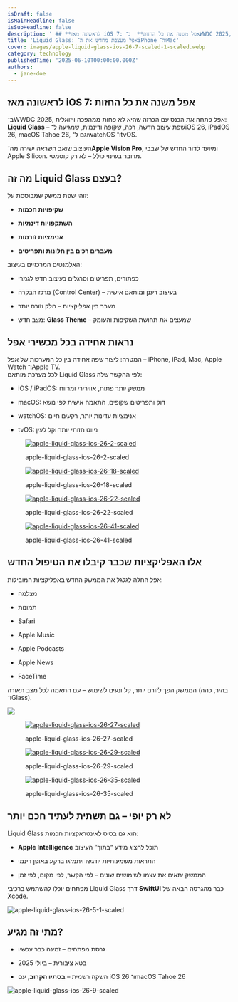 ```yaml
---
isDraft: false
isMainHeadline: false
isSubHeadline: false
description: ' ## **לראשונה מאז iOS 7: אפל משנה את כל החזות**  ב־WWDC 2025, אפל פתחה את הכנס עם הכרזה שהיא לא פחות ממהפכה ויזואלית:   **Liquid Glass** – ש'
title: 'Liquid Glass: אפל מעצבת מחדש את ה־iPhone וה־Mac'
cover: images/apple-liquid-glass-ios-26-7-scaled-1-scaled.webp
category: technology
publishedTime: '2025-06-10T00:00:00.000Z'
authors:
  - jane-doe
---
```


## **לראשונה מאז iOS 7: אפל משנה את כל החזות**

ב־WWDC 2025, אפל פתחה את הכנס עם הכרזה שהיא לא פחות ממהפכה ויזואלית:  
**Liquid Glass** – שפת עיצוב חדשה, רכה, שקופה ודינמית, שמגיעה ל־iOS 26, iPadOS 26, macOS Tahoe 26, וגם ל־watchOS ו־tvOS.

העיצוב שואב השראה ישירה מה־**Apple Vision Pro**, ומיועד לדור החדש של שבבי Apple Silicon. מדובר בשינוי כולל – לא רק קוסמטי.

## **מה זה Liquid Glass בעצם?**

זוהי שפת ממשק שמבוססת על:

- **שקיפויות חכמות**
    
- **השתקפויות דינמיות**
    
- **אנימציות זורמות**
    
- **מעברים רכים בין חלונות ותפריטים**
    

האלמנטים המרכזיים בעיצוב:

- כפתורים, תפריטים וסרגלים בעיצוב חדש לגמרי
    
- מרכז הבקרה (Control Center) – בעיצוב רענן ומותאם אישית
    
- מעבר בין אפליקציות – חלק וזורם יותר
    
- מצב חדש: **Glass Theme** – שמעצים את תחושת השקיפות והעומק
    

## **נראות אחידה בכל מכשירי אפל**

המטרה: ליצור שפה אחידה בין כל המערכות של אפל – iPhone, iPad, Mac, Apple Watch ו־Apple TV.  
לכל מערכת מותאם Liquid Glass לפי ההקשר שלה:

- iOS / iPadOS: ממשק יותר פתוח, אווירירי ומרווח
    
- macOS: דוק ותפריטים שקופים, התאמה אישית לפי נושא
    
- watchOS: אנימציות עדינות יותר, רקעים חיים
    
- tvOS: ניווט חזותי יותר וקל לעין
    

<figure>

[![apple-liquid-glass-ios-26-2-scaled](images/apple-liquid-glass-ios-26-2-scaled-1-1600x900.webp)](https://techhorizons.co.il/wp-content/uploads/2025/06/apple-liquid-glass-ios-26-2-scaled-1-scaled.webp)

<figcaption>

apple-liquid-glass-ios-26-2-scaled

</figcaption>

</figure>

<figure>

[![apple-liquid-glass-ios-26-18-scaled](images/apple-liquid-glass-ios-26-18-scaled-1-1600x900.webp)](https://techhorizons.co.il/wp-content/uploads/2025/06/apple-liquid-glass-ios-26-18-scaled-1-scaled.webp)

<figcaption>

apple-liquid-glass-ios-26-18-scaled

</figcaption>

</figure>

<figure>

[![apple-liquid-glass-ios-26-22-scaled](images/apple-liquid-glass-ios-26-22-scaled-1-1600x900.webp)](https://techhorizons.co.il/wp-content/uploads/2025/06/apple-liquid-glass-ios-26-22-scaled-1-scaled.webp)

<figcaption>

apple-liquid-glass-ios-26-22-scaled

</figcaption>

</figure>

<figure>

[![apple-liquid-glass-ios-26-41-scaled](images/apple-liquid-glass-ios-26-41-scaled-1-1600x900.webp)](https://techhorizons.co.il/wp-content/uploads/2025/06/apple-liquid-glass-ios-26-41-scaled-1-scaled.webp)

<figcaption>

apple-liquid-glass-ios-26-41-scaled

</figcaption>

</figure>

## **אלו האפליקציות שכבר קיבלו את הטיפול החדש**

אפל החלה לגלגל את הממשק החדש באפליקציות המובילות:

- מצלמה
    
- תמונות
    
- Safari
    
- Apple Music
    
- Apple Podcasts
    
- Apple News
    
- FaceTime
    

הממשק הפך לזורם יותר, קל ונעים לשימוש – עם התאמה לכל מצב תאורה (בהיר, כהה ו־Glass).

[![](images/wwdc-2025-june-9-apple-14-7-screenshot-1600x900.webp)](https://techhorizons.co.il/wp-content/uploads/2025/06/wwdc-2025-june-9-apple-14-7-screenshot.webp)

<figure>

[![apple-liquid-glass-ios-26-27-scaled](images/apple-liquid-glass-ios-26-27-scaled-1-1600x900.webp)](https://techhorizons.co.il/wp-content/uploads/2025/06/apple-liquid-glass-ios-26-27-scaled-1-scaled.webp)

<figcaption>

apple-liquid-glass-ios-26-27-scaled

</figcaption>

</figure>

<figure>

[![apple-liquid-glass-ios-26-29-scaled](images/apple-liquid-glass-ios-26-29-scaled-1-1600x900.webp)](https://techhorizons.co.il/wp-content/uploads/2025/06/apple-liquid-glass-ios-26-29-scaled-1-scaled.webp)

<figcaption>

apple-liquid-glass-ios-26-29-scaled

</figcaption>

</figure>

<figure>

[![apple-liquid-glass-ios-26-35-scaled](images/apple-liquid-glass-ios-26-35-scaled-1-1600x900.webp)](https://techhorizons.co.il/wp-content/uploads/2025/06/apple-liquid-glass-ios-26-35-scaled-1-scaled.webp)

<figcaption>

apple-liquid-glass-ios-26-35-scaled

</figcaption>

</figure>

## **לא רק יופי – גם תשתית לעתיד חכם יותר**

Liquid Glass הוא גם בסיס לאינטראקציות חכמות:

- **Apple Intelligence** תוכל להציג מידע “בתוך” העיצוב
    
- התראות משמעותיות יודגשו ויתמזגו ברקע באופן דינמי
    
- הממשק יתאים את עצמו לשימושים שונים – לפי הקשר, לפי מקום, לפי זמן
    

מפתחים יוכלו להשתמש ברכיבי Liquid Glass דרך **SwiftUI** כבר מהגרסה הבאה של Xcode.

![apple-liquid-glass-ios-26-5-1-scaled](images/apple-liquid-glass-ios-26-5-1-scaled-1-1600x900.webp)

## **מתי זה מגיע?**

- גרסת מפתחים – זמינה כבר עכשיו
    
- בטא ציבורית – ביולי 2025
    
- השקה רשמית – **בסתיו הקרוב**, עם iOS 26 ו־macOS Tahoe 26
    

![apple-liquid-glass-ios-26-9-scaled](images/apple-liquid-glass-ios-26-9-scaled-1-1600x900.webp)
